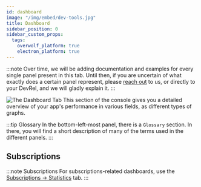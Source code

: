 ```yaml
---
id: dashboard
image: "/img/embed/dev-tools.jpg"
title: Dashboard
sidebar_position: 0
sidebar_custom_props:
  tags:
    overwolf_platform: true
    electron_platform: true
---
```


:::note
Over time, we will be adding documentation and examples for every single panel present in this tab. Until then, if you are uncertain of what exactly does a certain panel represent,
please [reach out](/support/contact-us) to us, or directly to your DevRel, and we will gladly explain it.
:::

![The Dashboard Tab](/assets/tools/developers-console/all-applications/dashboard/index.jpg)
This section of the console gives you a detailed overview of your app's performance in various fields, as different types of graphs.

:::tip Glossary
In the bottom-left-most panel, there is a `Glossary` section. In there, you will find a short description of many of the terms used in the different panels.
:::

## Subscriptions
:::note Subscriptions
For subscriptions-related dashboards, use the [Subscriptions -> Statistics](subscriptions/statistics) tab.
:::

